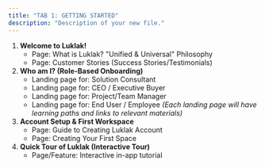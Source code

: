 ```yaml
---
title: "TAB 1: GETTING STARTED"
description: "Description of your new file."
---
```



1. **Welcome to Luklak\!**
   - Page: What is Luklak? "Unified & Universal" Philosophy
   - Page: Customer Stories (Success Stories/Testimonials)
2. **Who am I? (Role-Based Onboarding)**
   - Landing page for: Solution Consultant
   - Landing page for: CEO / Executive Buyer
   - Landing page for: Project/Team Manager
   - Landing page for: End User / Employee _(Each landing page will have learning paths and links to relevant materials)_
3. **Account Setup & First Workspace**
   - Page: Guide to Creating Luklak Account
   - Page: Creating Your First Space
4. **Quick Tour of Luklak (Interactive Tour)**
   - Page/Feature: Interactive in-app tutorial